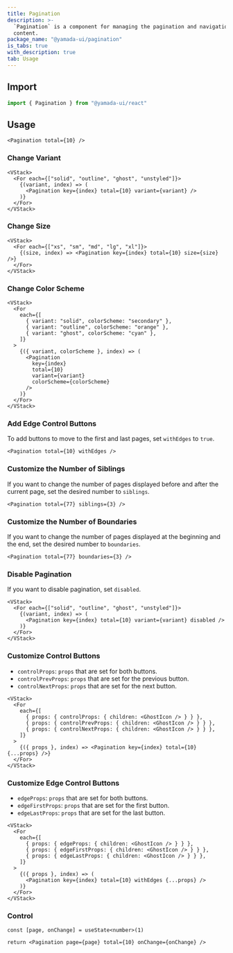 ```yaml
---
title: Pagination
description: >-
  `Pagination` is a component for managing the pagination and navigation of
  content.
package_name: "@yamada-ui/pagination"
is_tabs: true
with_description: true
tab: Usage
---
```


## Import

```ts
import { Pagination } from "@yamada-ui/react"
```

## Usage

```tsx
<Pagination total={10} />
```

### Change Variant

```tsx
<VStack>
  <For each={["solid", "outline", "ghost", "unstyled"]}>
    {(variant, index) => (
      <Pagination key={index} total={10} variant={variant} />
    )}
  </For>
</VStack>
```

### Change Size

```tsx
<VStack>
  <For each={["xs", "sm", "md", "lg", "xl"]}>
    {(size, index) => <Pagination key={index} total={10} size={size} />}
  </For>
</VStack>
```

### Change Color Scheme

```tsx
<VStack>
  <For
    each={[
      { variant: "solid", colorScheme: "secondary" },
      { variant: "outline", colorScheme: "orange" },
      { variant: "ghost", colorScheme: "cyan" },
    ]}
  >
    {({ variant, colorScheme }, index) => (
      <Pagination
        key={index}
        total={10}
        variant={variant}
        colorScheme={colorScheme}
      />
    )}
  </For>
</VStack>
```

### Add Edge Control Buttons

To add buttons to move to the first and last pages, set `withEdges` to `true`.

```tsx
<Pagination total={10} withEdges />
```

### Customize the Number of Siblings

If you want to change the number of pages displayed before and after the current page, set the desired number to `siblings`.

```tsx
<Pagination total={77} siblings={3} />
```

### Customize the Number of Boundaries

If you want to change the number of pages displayed at the beginning and the end, set the desired number to `boundaries`.

```tsx
<Pagination total={77} boundaries={3} />
```

### Disable Pagination

If you want to disable pagination, set `disabled`.

```tsx
<VStack>
  <For each={["solid", "outline", "ghost", "unstyled"]}>
    {(variant, index) => (
      <Pagination key={index} total={10} variant={variant} disabled />
    )}
  </For>
</VStack>
```

### Customize Control Buttons

- `controlProps`: `props` that are set for both buttons.
- `controlPrevProps`: `props` that are set for the previous button.
- `controlNextProps`: `props` that are set for the next button.

```tsx
<VStack>
  <For
    each={[
      { props: { controlProps: { children: <GhostIcon /> } } },
      { props: { controlPrevProps: { children: <GhostIcon /> } } },
      { props: { controlNextProps: { children: <GhostIcon /> } } },
    ]}
  >
    {({ props }, index) => <Pagination key={index} total={10} {...props} />}
  </For>
</VStack>
```

### Customize Edge Control Buttons

- `edgeProps`: `props` that are set for both buttons.
- `edgeFirstProps`: `props` that are set for the first button.
- `edgeLastProps`: `props` that are set for the last button.

```tsx
<VStack>
  <For
    each={[
      { props: { edgeProps: { children: <GhostIcon /> } } },
      { props: { edgeFirstProps: { children: <GhostIcon /> } } },
      { props: { edgeLastProps: { children: <GhostIcon /> } } },
    ]}
  >
    {({ props }, index) => (
      <Pagination key={index} total={10} withEdges {...props} />
    )}
  </For>
</VStack>
```

### Control

```tsx functional=true
const [page, onChange] = useState<number>(1)

return <Pagination page={page} total={10} onChange={onChange} />
```
